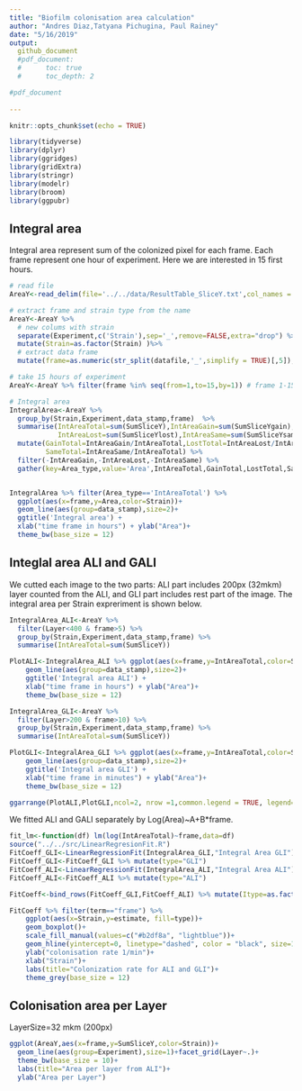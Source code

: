 ```yaml
---
title: "Biofilm colonisation area calculation"
author: "Andres Diaz,Tatyana Pichugina, Paul Rainey"
date: "5/16/2019"
output:
  github_document
  #pdf_document:
  #      toc: true
  #      toc_depth: 2

#pdf_document
 
---
```


```r
knitr::opts_chunk$set(echo = TRUE)

library(tidyverse)
library(dplyr)
library(ggridges)
library(gridExtra)
library(stringr)
library(modelr)
library(broom)
library(ggpubr)

```


## Integral area
Integral area represent sum of the colonized pixel for each frame. Each frame represent one hour of experiment. Here we are interested in 15 first hours.


```r
# read file 
AreaY<-read_delim(file='../../data/ResultTable_SliceY.txt',col_names = TRUE,delim=',')

# extract frame and strain type from the name 
AreaY<-AreaY %>% 
  # new colums with strain
  separate(Experiment,c('Strain'),sep='_',remove=FALSE,extra="drop") %>%
  mutate(Strain=as.factor(Strain) )%>%
  # extract data frame
  mutate(frame=as.numeric(str_split(datafile,'_',simplify = TRUE)[,5]),data_stamp=as.numeric(str_split(datafile,'_',simplify = TRUE)[,3]))

# take 15 hours of experiment
AreaY<-AreaY %>% filter(frame %in% seq(from=1,to=15,by=1)) # frame 1-15

```


```r

# Integral area
IntegralArea<-AreaY %>%
  group_by(Strain,Experiment,data_stamp,frame)  %>%
  summarise(IntAreaTotal=sum(SumSliceY),IntAreaGain=sum(SumSliceYgain),
            IntAreaLost=sum(SumSliceYlost),IntAreaSame=sum(SumSliceYsame)) %>%
  mutate(GainTotal=IntAreaGain/IntAreaTotal,LostTotal=IntAreaLost/IntAreaTotal,
         SameTotal=IntAreaSame/IntAreaTotal) %>%
  filter(-IntAreaGain,-IntAreaLost,-IntAreaSame) %>%
  gather(key=Area_type,value='Area',IntAreaTotal,GainTotal,LostTotal,SameTotal,factor_key = TRUE)


IntegralArea %>% filter(Area_type=='IntAreaTotal') %>% 
  ggplot(aes(x=frame,y=Area,color=Strain))+
  geom_line(aes(group=data_stamp),size=2)+
  ggtitle('Integral area') + 
  xlab("time frame in hours") + ylab("Area")+
  theme_bw(base_size = 12)
```


##  Integlal area ALI and GALI

We cutted each image to the two parts: ALI part includes 200px (32mkm) layer counted from the ALI, and  GLI part includes rest part of the image. 
The integral area per Strain expreriment is shown below.


```r
IntegralArea_ALI<-AreaY %>%
  filter(Layer<400 & frame>5) %>%
  group_by(Strain,Experiment,data_stamp,frame) %>%
  summarise(IntAreaTotal=sum(SumSliceY)) 

PlotALI<-IntegralArea_ALI %>% ggplot(aes(x=frame,y=IntAreaTotal,color=Strain))+
    geom_line(aes(group=data_stamp),size=2)+
    ggtitle('Integral area ALI') + 
    xlab("time frame in hours") + ylab("Area")+
    theme_bw(base_size = 12)

IntegralArea_GLI<-AreaY %>%
  filter(Layer>200 & frame>10) %>%
  group_by(Strain,Experiment,data_stamp,frame) %>%
  summarise(IntAreaTotal=sum(SumSliceY)) 

PlotGLI<-IntegralArea_GLI %>% ggplot(aes(x=frame,y=IntAreaTotal,color=Strain))+
    geom_line(aes(group=data_stamp),size=2)+
    ggtitle('Integral area GLI') + 
    xlab("time frame in minutes") + ylab("Area")+
    theme_bw(base_size = 12)

ggarrange(PlotALI,PlotGLI,ncol=2, nrow =1,common.legend = TRUE, legend="bottom")

```

We fitted ALI and GALI separately by Log(Area)~A+B*frame. 

```r

fit_lm<-function(df) lm(log(IntAreaTotal)~frame,data=df)
source("../../src/LinearRegresionFit.R")
FitCoeff_GLI<-LinearRegressionFit(IntegralArea_GLI,"Integral Area GLI")
FitCoeff_GLI<-FitCoeff_GLI %>% mutate(type="GLI")
FitCoeff_ALI<-LinearRegressionFit(IntegralArea_ALI,"Integral Area ALI")
FitCoeff_ALI<-FitCoeff_ALI %>% mutate(type="ALI")

FitCoeff<-bind_rows(FitCoeff_GLI,FitCoeff_ALI) %>% mutate(Itype=as.factor(type))
```

```r
FitCoeff %>% filter(term=="frame") %>%
    ggplot(aes(x=Strain,y=estimate, fill=type))+
    geom_boxplot()+
    scale_fill_manual(values=c("#b2df8a", "lightblue"))+
    geom_hline(yintercept=0, linetype="dashed", color = "black", size=1)+
    ylab("colonisation rate 1/min")+
    xlab("Strain")+
    labs(title="Colonization rate for ALI and GLI")+
    theme_grey(base_size = 12)

```


<!-- #### Gain-Lost-Same summary per experiment -->
<!-- 1. GainTotal represents proportion of pixels that appear new between consecutive frames to the total number occupied pixels. -->
<!-- 2. LostTotal is a proportion of pixels that lost between two consecutive frames to the total number occupied pixels. -->
<!-- 3. SameTotal is a proportion of pixels that stays at the same place between two consecutive frames to the total number occupied pixels. -->
<!-- 4. IntAreaTotal is a total occupied area. -->

<!-- %#### dwss sum of colonisation area -->
<!-- ```{r eval=FALSE, message=FALSE, warning=FALSE, include=FALSE} -->
<!-- IntegralArea %>% filter(Strain=='dwss') %>% -->
<!--   ggplot(aes(x=frame,y=Area))+ -->
<!--   geom_line(size=1)+ -->
<!--   facet_grid(Area_type~data_stamp,scales="free_y")+ -->
<!--   ggtitle('dwss Sum of areas across all Y-layers ') +  -->
<!--   xlab("time frame in minutes") + ylab("Area") -->

<!-- ``` -->


## Colonisation area per Layer 

LayerSize=32 mkm (200px)

```r
ggplot(AreaY,aes(x=frame,y=SumSliceY,color=Strain))+
  geom_line(aes(group=Experiment),size=1)+facet_grid(Layer~.)+
  theme_bw(base_size = 10)+
  labs(title="Area per layer from ALI")+
  ylab("Area per Layer")
```
<!-- #### Plot shows ratio  between Area per Layer to total colonization area for different time frames -->
<!-- ```{r,fig.height=14, fig.width=12,echo=FALSE,message=FALSE, warning=FALSE} -->
<!-- AreaTotal<-AreaY %>% group_by(data_stamp,frame,Strain) %>% -->
<!--     summarise(AreaTotal=sum(SumSliceY)) -->

<!-- AreaYSumSliceY<-AreaY %>% select(data_stamp,Strain,Layer,frame,SumSliceY) %>% -->
<!--   inner_join(AreaTotal,by=c("data_stamp","frame","Strain")) %>%  -->
<!--   filter(AreaTotal!=0) %>%  -->
<!--   mutate(Ratio=SumSliceY/AreaTotal)  -->


<!-- AreaYSumSliceY %>% filter(Strain=='dwss') %>% -->
<!--   ggplot(aes(x=Layer,y=Ratio),color=as.numeric(Layer))+geom_bar(size=1,stat="identity",fill="darkblue")+ -->
<!--   scale_x_reverse()+ -->
<!--   coord_flip()+ -->
<!--   facet_grid(frame~data_stamp)+ -->
<!--   ggtitle('dwss ratio')+ -->
<!--   theme_gray(base_size = 10) -->

<!-- AreaYSumSliceY %>% filter(Strain=='SM') %>% -->
<!--   ggplot(aes(x=Layer,y=Ratio),color=as.numeric(Layer))+geom_bar(size=1,stat="identity",fill="darkblue")+ -->
<!--   scale_x_reverse()+ -->
<!--   coord_flip()+ -->
<!--   facet_grid(frame~data_stamp)+ -->
<!--   ggtitle('SM ratio')+ -->
<!--   theme_gray(base_size = 10) -->
<!-- ``` -->



